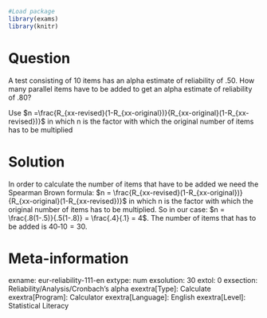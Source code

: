 ```{r, echo = FALSE, results = "hide"}
#Load package
library(exams)
library(knitr)
```
Question
========
A test consisting of 10 items has an alpha estimate of reliability of .50. How many parallel items have to be added to get an alpha estimate of reliability of .80?

Use $n =\frac{R_{xx-revised}(1-R_{xx-original})}{R_{xx-original}(1-R_{xx-revised})}$ in which n is the factor with which the original number of items has to be multiplied


Solution
========
In order to calculate the number of items that have to be added we need the Spearman Brown formula: 
$n = \frac{R_{xx-revised}(1-R_{xx-original})}{R_{xx-original}(1-R_{xx-revised})}$ in which n is the factor with which the original number of items has to be multiplied. So in our case:
$n = \frac{.8(1-.5)}{.5(1-.8)} = \frac{.4}{.1} = 4$. The number of items that has to be added is $40 ‐ 10 = 30$.


Meta-information
================
exname: eur-reliability-111-en
extype: num
exsolution: 30
extol: 0
exsection: Reliability/Analysis/Cronbach's alpha
exextra[Type]: Calculate
exextra[Program]: Calculator
exextra[Language]: English
exextra[Level]: Statistical Literacy